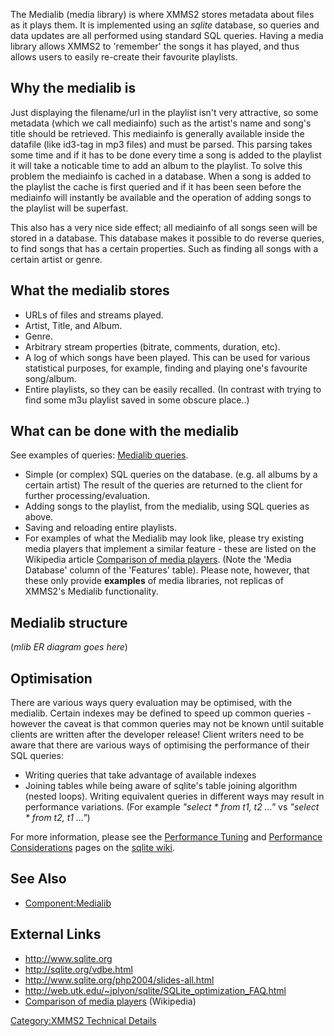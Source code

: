 {{Navbar}}

The Medialib (media library) is where XMMS2 stores metadata about files as it plays them. It is implemented using an ''sqlite'' database, so queries and data updates are all performed using standard SQL queries. Having a media library allows XMMS2 to 'remember' the songs it has played, and thus allows users to easily re-create their favourite playlists.

== Why the medialib is ==
Just displaying the filename/url in the playlist isn't very attractive, so some metadata (which we call mediainfo) such as the artist's name and song's title should be retrieved. This mediainfo is generally available inside the datafile (like id3-tag in mp3 files) and must be parsed. This parsing takes some time and if it has to be done every time a song is added to the playlist it will take a noticable time to add an album to the playlist. To solve this problem the mediainfo is cached in a database. When a song is added to the playlist the cache is first queried and if it has been seen before the mediainfo will instantly be available and the operation of adding songs to the playlist will be superfast.

This also has a very nice side effect; all mediainfo of all songs seen will be stored in a database. This database makes it possible to do reverse queries, to find songs that has a certain properties. Such as finding all songs with a certain artist or genre.

== What the medialib stores ==
* URLs of files and streams played.
* Artist, Title, and Album.
* Genre.
* Arbitrary stream properties (bitrate, comments, duration, etc).
* A log of which songs have been played. This can be used for various statistical purposes, for example, finding and playing one's favourite song/album.
* Entire playlists, so they can be easily recalled. (In contrast with trying to find some m3u playlist saved in some obscure place..)

== What can be done with the medialib ==
See examples of queries: [[Medialib queries]].

* Simple (or complex) SQL queries on the database. (e.g. all albums by a certain artist) The result of the queries are returned to the client for further processing/evaluation.
* Adding songs to the playlist, from the medialib, using SQL queries as above.
* Saving and reloading entire playlists.
* For examples of what the Medialib may look like, please try existing media players that implement a similar feature - these are listed on the Wikipedia article [http://en.wikipedia.org/wiki/Comparison_of_media_players#Features Comparison of media players]. (Note the 'Media Database' column of the 'Features' table). Please note, however, that these only provide '''examples''' of media libraries, not replicas of XMMS2's Medialib functionality.

== Medialib structure ==

(''mlib ER diagram goes here'')

== Optimisation ==
There are various ways query evaluation may be optimised, with the medialib. Certain indexes may be defined to speed up common queries - however the caveat is that common queries may not be known until suitable clients are written after the developer release! Client writers need to be aware that there are various ways of optimising the performance of their SQL queries:

* Writing queries that take advantage of available indexes
* Joining tables while being aware of sqlite's table joining algorithm (nested loops). Writing equivalent queries in different ways may result in performance variations. (For example ''"select * from t1, t2 ..."'' vs ''"select * from t2, t1 ..."'')

For more information, please see the [http://www.sqlite.org/cvstrac/wiki?p=PerformanceTuning Performance Tuning] and [http://www.sqlite.org/cvstrac/wiki?p=PerformanceConsiderations Performance Considerations] pages on the [http://www.sqlite.org/cvstrac/wiki sqlite wiki].

== See Also ==
* [[Component:Medialib]]

== External Links ==
* http://www.sqlite.org
* http://sqlite.org/vdbe.html
* http://www.sqlite.org/php2004/slides-all.html
* http://web.utk.edu/~jplyon/sqlite/SQLite_optimization_FAQ.html
* [http://en.wikipedia.org/wiki/Comparison_of_media_players Comparison of media players] (Wikipedia)

[[Category:XMMS2 Technical Details]]